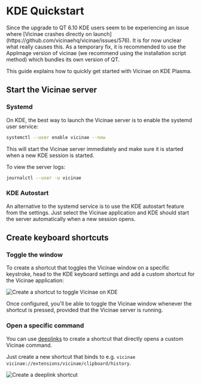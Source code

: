 # KDE Quickstart

<Warning>
Since the upgrade to QT 6.10 KDE users seem to be experiencing an issue where [Vicinae crashes
directly on launch](https://github.com/vicinaehq/vicinae/issues/576). It is for now unclear what really causes this. As a temporary fix, it is recommended to use the AppImage version of vicinae (we recommend using the installation script method) which bundles its own version of QT.
</Warning>

This guide explains how to quickly get started with Vicinae on KDE Plasma.

## Start the Vicinae server

### Systemd

On KDE, the best way to launch the Vicinae server is to enable the systemd user service:

```bash
systemctl --user enable vicinae --now
```

This will start the Vicinae server immediately and make sure it is started when a new KDE session is started.

To view the server logs:

```bash
journalctl --user -u vicinae
```

### KDE Autostart

An alternative to the systemd service is to use the KDE autostart feature from the settings. Just select the Vicinae application and KDE should start the server automatically when a new session opens.

## Create keyboard shortcuts

### Toggle the window

To create a shortcut that toggles the Vicinae window on a specific keystroke, head to the KDE keyboard settings and add a custom shortcut for the Vicinae application:

![Create a shortcut to toggle Vicinae on KDE](/kde/create-shortcut.png)

Once configured, you'll be able to toggle the Vicinae window whenever the shortcut is pressed, provided that the Vicinae server is running.

### Open a specific command

You can use [deeplinks](/deeplinks) to create a shortcut that directly opens a custom Vicinae command.

Just create a new shortcut that binds to e.g. `vicinae vicinae://extensions/vicinae/clipboard/history`.

![Create a deeplink shortcut](/kde/create-deeplink-shortcut.png)
